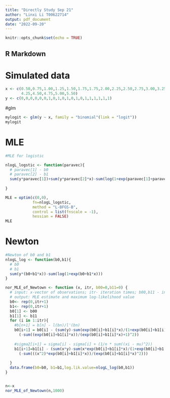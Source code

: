 ```yaml
---
title: "Directly Study Sep 21"
author: "Linxi Li T00622714"
output: pdf_document
date: "2022-09-20"
---
```


```r
knitr::opts_chunk$set(echo = TRUE)
```

## R Markdown

# Simulated data
```r
x <- c(0.50,0.75,1.00,1.25,1.50,1.75,1.75,2.00,2.25,2.50,2.75,3.00,3.25,3.50,4.00,
       4.25,4.50,4.75,5.00,5.50)
y <- c(0,0,0,0,0,0,1,0,1,0,1,0,1,0,1,1,1,1,1,1)

```

#glm
```r
mylogit <- glm(y ~ x, family = "binomial"(link = "logit"))
mylogit
```


# MLE
```r
#MLE for logistic

nlogL_logstic <- function(paravec){
  # paravec[1] - b0
  # paravec[2] - b1
  sum(y*paravec[1])+sum(y*paravec[2]*x)-sum(log(1+exp(paravec[1]+paravec[2]*x)))
  
}

MLE = optim(c(0,0), 
            fn=nlogL_logstic,
            method = "L-BFGS-B", 
            control = list(fnscale = -1), 
            hessian = FALSE)
MLE

```


# Newton
```r

#Newton of b0 and b1
nlogL_log <- function(b0,b1){
  # b0
  # b1
  sum(y*(b0+b1*x))-sum(log(1+exp(b0+b1*x)))
}

nor_MLE_of_Newtown <- function (x, itr, b00=0,b11=0) {
  # input: x-vector of observations; itr- iteration times; b00,b11 - initial value
  # output: MLE estimate and maximum log-likelihood value
  b0<- rep(0,itr+1)
  b1<- rep(0,itr+1)
  b0[1] <- b00
  b1[1] <- b11
  for (i in 1:itr){
    #b[n+1] = b[n] - l(bn)/l'(bn)
    b0[i+1] = b0[i] - (sum(y)-sum(exp(b0[i]+b1[i]*x)/(1+exp(b0[i]+b1[i]*x))))/
      (-sum((exp(b0[i]+b1[i]*x))/(exp(b0[i]+b1[i]*x)+1)^2))
      
    #sigma2[i+1] = sigma[i] - sigma[i] + (1/n * sum((xi - mu)^2))
    b1[i+1]=b1[i] - (sum(x*y)-sum(x*exp(b0[i]+b1[i]*x)/(1+exp(b0[i]+b1[i]*x))))/
      (-sum(((x^2)*exp(b0[i]+b1[i]*x))/(exp(b0[i]+b1[i]*x)^2)))
      
  }
  data.frame(b0=b0, b1=b1,log.lik.value=nlogL_log(b0,b1))
}


n<-x
nor_MLE_of_Newtown(n,1000)
```

